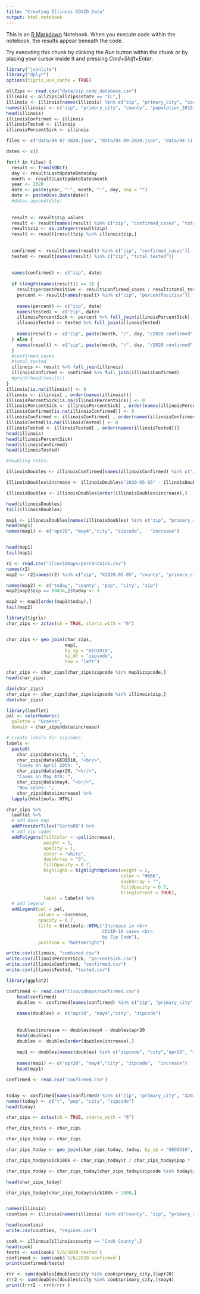 ```yaml
---
title: "Creating Illinois COVID Data"
output: html_notebook
---
```


This is an [R Markdown](http://rmarkdown.rstudio.com) Notebook. When you execute code within the notebook, the results appear beneath the code. 

Try executing this chunk by clicking the *Run* button within the chunk or by placing your cursor inside it and pressing *Cmd+Shift+Enter*. 

```r
library("jsonlite")
library("dplyr")
options(tigris_use_cache = TRUE)
```


```r
allZips <- read.csv("data/zip_code_database.csv")
illinois <- allZips[allZips$state == "IL",]
illinois <- illinois[names(illinois) %in% c("zip", "primary_city", "county", "irs_estimated_population_2015")]
names(illinois) <- c("zip", "primary_city", "county", "population_2015")
head(illinois)
illinoisConfirmed <- illinois
illinoisTested <- illinois
illinoisPercentSick <- illinois
```

```r
files <- c("data/04-07-2020.json", "data/04-09-2020.json", "data/04-11-2020.json", "data/04-13-2020.json", "data/04-14-2020.json", "data/04-20-2020.json", "data/04-21-2020.json", "data/04-23-2020.json", "data/04-25-2020.json", "data/04-27-2020.json", "data/04-28-2020.json", "data/04-29-2020.json", "data/04-30-2020.json", "data/05-01-2020.json", "data/05-04-2020.json", "data/05-05-2020.json", "data/05-06-2020.json")

dates <- c()

for(f in files) {
  result <- fromJSON(f)
  day <- result$LastUpdateDate$day
  month <- result$LastUpdateDate$month
  year <- 2020
  date <- paste(year, "-", month, "-", day, sep = "")
  date <- paste0(as.Date(date))
  #dates.append(date)
  
  
  result <- result$zip_values
  result <- result[names(result) %in% c("zip", "confirmed_cases", "total_tested")]
  result$zip <- as.integer(result$zip)
  result <- result[result$zip %in% illinois$zip,]
  
  
  confirmed <- result[names(result) %in% c("zip", "confirmed_cases")]
  tested <- result[names(result) %in% c("zip", "total_tested")]
  
  
  names(confirmed) <- c("zip", date)
  
  if (length(names(result)) == 3) {
    result$percentPositive <- result$confirmed_cases / result$total_tested
    percent <- result[names(result) %in% c("zip", "percentPositive")]
    
    names(percent) <- c("zip", date)
    names(tested) <- c("zip", date)
    illinoisPercentSick <- percent %>% full_join(illinoisPercentSick)
    illinoisTested <- tested %>% full_join(illinoisTested)
    
    names(result) <- c("zip", paste(month, "/", day, "/2020 confirmed", sep = ""), paste(month, "/", day, "/2020 tested", sep = ""), paste(month, "/", day, "/2020 positive", sep = ""))
  } else {
    names(result) <- c("zip", paste(month, "/", day, "/2020 confirmed", sep = ""))
  }
  #confirmed_cases
  #total_tested
  illinois <- result %>% full_join(illinois)
  illinoisConfirmed <- confirmed %>% full_join(illinoisConfirmed)
  #print(head(result))
}
illinois[is.na(illinois)] <- 0
illinois <- illinois[ , order(names(illinois))]
illinoisPercentSick[is.na(illinoisPercentSick)] <- 0
illinoisPercentSick <- illinoisPercentSick[ , order(names(illinoisPercentSick))]
illinoisConfirmed[is.na(illinoisConfirmed)] <- 0
illinoisConfirmed <- illinoisConfirmed[ , order(names(illinoisConfirmed))]
illinoisTested[is.na(illinoisTested)] <- 0
illinoisTested <- illinoisTested[ , order(names(illinoisTested))]
head(illinois)
head(illinoisPercentSick)
head(illinoisConfirmed)
head(illinoisTested)

```


```r
#doubling rates:

illinoisDoubles <- illinoisConfirmed[names(illinoisConfirmed) %in% c("zip", "primary_city", "county", "population_2015", "2020-05-05", "2020-04-21")]

illinoisDoubles$increase <- illinoisDoubles$"2020-05-05" - illinoisDoubles$"2020-04-21"

illinoisDoubles <- illinoisDoubles[order(illinoisDoubles$increase),]

head(illinoisDoubles)
tail(illinoisDoubles)

map1 <- illinoisDoubles[names(illinoisDoubles) %in% c("zip", "primary_city", "2020-05-05", "2020-04-21", "increase")]
head(map1)
names(map1) <- c("apr20", "may4","city", "zipcode",   "increase")


head(map1)
tail(map1)

```

```r
r2 <- read.csv("ilcovidmaps/percentSick.csv")
names(r2)
map2 <- r2[names(r2) %in% c("zip", "X2020.05.05", "county", "primary_city", "population_2015")]

names(map2) <- c("today", "county", "pop", "city", "zip")
map2[map2$zip == 60434,]$today <- 1

map2 <- map2[order(map2$today),]
tail(map2)
```


```r
library(tigris) 
char_zips <- zctas(cb = TRUE, starts_with = "6")


char_zips <- geo_join(char_zips, 
                      map1, 
                      by_sp = "GEOID10", 
                      by_df = "zipcode",
                      how = "left")

```

```r
char_zips <- char_zips[char_zips$zipcode %in% map1$zipcode,]
head(char_zips)
```



```r
dim(char_zips)
char_zips <- char_zips[char_zips$zipcode %in% illinois$zip,]
dim(char_zips)
```



```r
library(leaflet) 
pal <- colorNumeric(
  palette = "Greens",
  domain = char_zips@data$increase)

# create labels for zipcodes
labels <- 
  paste0(
    char_zips@data$city, ", ",
    char_zips@data$GEOID10, "<br/>",
    "Cases on April 20th: ",
    char_zips@data$apr20, "<br/>",
    "Cases on May 4th: ", 
    char_zips@data$may4, "<br/>",
    "New cases: ",
    char_zips@data$increase) %>%
  lapply(htmltools::HTML)
```

```r
char_zips %>% 
  leaflet %>% 
  # add base map
  addProviderTiles("CartoDB") %>% 
  # add zip codes
  addPolygons(fillColor = ~pal(increase),
              weight = 1,
              opacity = 1,
              color = "white",
              dashArray = "3",
              fillOpacity = 0.7,
              highlight = highlightOptions(weight = 2,
                                           color = "#666",
                                           dashArray = "",
                                           fillOpacity = 0.7,
                                           bringToFront = TRUE),
              label = labels) %>%
  # add legend
  addLegend(pal = pal, 
            values = ~increase, 
            opacity = 0.7, 
            title = htmltools::HTML("Increase in <br> 
                                    COVID-19 cases <br> 
                                    by Zip Code"),
            position = "bottomright")
```



```r
write.csv(illinois, "combined.csv")
write.csv(illinoisPercentSick, "percentSick.csv")
write.csv(illinoisConfirmed, "confirmed.csv")
write.csv(illinoisTested, "tested.csv")
```


```r
library(ggplot2)
```



```r
confirmed <- read.csv("ilcovidmaps/confirmed.csv")
    head(confirmed)
    doubles <- confirmed[names(confirmed) %in% c("zip", "primary_city", "X2020.05.04", "X2020.04.20")]
    
    names(doubles) <- c("apr20", "may4","city", "zipcode")
    
    
    doubles$increase <- doubles$may4 - doubles$apr20
    head(doubles)
    doubles <- doubles[order(doubles$increase),]
    
    map1 <- doubles[names(doubles) %in% c("zipcode", "city","apr20", "may4", "increase")]
    
    names(map1) <- c("apr20", "may4","city", "zipcode",  "increase")
    head(map1)
```

```r
confirmed <- read.csv("confirmed.csv")


today <- confirmed[names(confirmed) %in% c("zip", "primary_city", "X2020.05.06", "population_2015")]
names(today) <- c("t", "pop", "city", "zipcode")
head(today)
```


```r
char_zips <- zctas(cb = TRUE, starts_with = "6")

char_zips_tests <- char_zips

char_zips_today <- char_zips

char_zips_today <- geo_join(char_zips_today, today, by_sp = "GEOID10", by_df = "zipcode", how = "left")

char_zips_today$sick100k <- char_zips_today$t / char_zips_today$pop * 100000
```



```r

char_zips_today <- char_zips_today[char_zips_today$zipcode %in% today$zipcode,]

head(char_zips_today)


```

```r
char_zips_today[char_zips_today$sick100k > 2000,]



```

```r
names(illinois)
counties <- illinois[names(illinois) %in% c("county", "zip", "primary_city")]
```


```r
head(counties)
write.csv(counties, "regions.csv")
```



```r

cook <- illinois[illinois$county == "Cook County",]
head(cook)
tests <- sum(cook$`5/6/2020 tested`)
confirmed <- sum(cook$`5/6/2020 confirmed`)
print(confirmed/tests)
```



```r
rrr <- sum(doubles[doubles$city %in% cook$primary_city,]$apr20)
rrr2 <- sum(doubles[doubles$city %in% cook$primary_city,]$may4)
print((rrr2 - rrr)/rrr )
```



